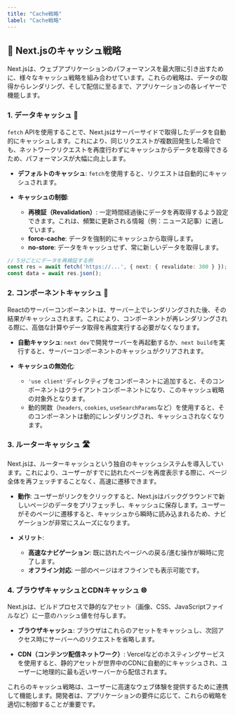 ```yaml
---
title: "Cache戦略"
label: "Cache戦略"
---
```


## 🧠 Next.jsのキャッシュ戦略

Next.jsは、ウェブアプリケーションのパフォーマンスを最大限に引き出すために、様々なキャッシュ戦略を組み合わせています。これらの戦略は、データの取得からレンダリング、そして配信に至るまで、アプリケーションの各レイヤーで機能します。

### 1. データキャッシュ 💾

`fetch` APIを使用することで、Next.jsはサーバーサイドで取得したデータを自動的にキャッシュします。これにより、同じリクエストが複数回発生した場合でも、ネットワークリクエストを再度行わずにキャッシュからデータを取得できるため、パフォーマンスが大幅に向上します。

- **デフォルトのキャッシュ**: `fetch`を使用すると、リクエストは自動的にキャッシュされます。

- **キャッシュの制御**:
  - **再検証（Revalidation）**: 一定時間経過後にデータを再取得するよう設定できます。これは、頻繁に更新される情報（例：ニュース記事）に適しています。
  - **force-cache**: データを強制的にキャッシュから取得します。
  - **no-store**: データをキャッシュせず、常に新しいデータを取得します。

```typescript
// 5分ごとにデータを再検証する例
const res = await fetch('https://...', { next: { revalidate: 300 } });
const data = await res.json();
```

### 2. コンポーネントキャッシュ 🧩

Reactのサーバーコンポーネントは、サーバー上でレンダリングされた後、その結果がキャッシュされます。これにより、コンポーネントが再レンダリングされる際に、高価な計算やデータ取得を再度実行する必要がなくなります。

- **自動キャッシュ**: `next dev`で開発サーバーを再起動するか、`next build`を実行すると、サーバーコンポーネントのキャッシュがクリアされます。

- **キャッシュの無効化**:
  - `'use client'`ディレクティブをコンポーネントに追加すると、そのコンポーネントはクライアントコンポーネントになり、このキャッシュ戦略の対象外となります。
  - 動的関数（`headers`, `cookies`, `useSearchParams`など）を使用すると、そのコンポーネントは動的にレンダリングされ、キャッシュされなくなります。

### 3. ルーターキャッシュ 🛣️

Next.jsは、ルーターキャッシュという独自のキャッシュシステムを導入しています。これにより、ユーザーがすでに訪れたページを再度表示する際に、ページ全体を再フェッチすることなく、高速に遷移できます。

- **動作**: ユーザーがリンクをクリックすると、Next.jsはバックグラウンドで新しいページのデータをプリフェッチし、キャッシュに保存します。ユーザーがそのページに遷移すると、キャッシュから瞬時に読み込まれるため、ナビゲーションが非常にスムーズになります。

- **メリット**:
  - **高速なナビゲーション**: 既に訪れたページへの戻る/進む操作が瞬時に完了します。
  - **オフライン対応**: 一部のページはオフラインでも表示可能です。

### 4. ブラウザキャッシュとCDNキャッシュ 🌐

Next.jsは、ビルドプロセスで静的なアセット（画像、CSS、JavaScriptファイルなど）に一意のハッシュ値を付与します。

- **ブラウザキャッシュ**: ブラウザはこれらのアセットをキャッシュし、次回アクセス時にサーバーへのリクエストを省略します。

- **CDN（コンテンツ配信ネットワーク）**: Vercelなどのホスティングサービスを使用すると、静的アセットが世界中のCDNに自動的にキャッシュされ、ユーザーに地理的に最も近いサーバーから配信されます。

これらのキャッシュ戦略は、ユーザーに高速なウェブ体験を提供するために連携して機能します。開発者は、アプリケーションの要件に応じて、これらの戦略を適切に制御することが重要です。